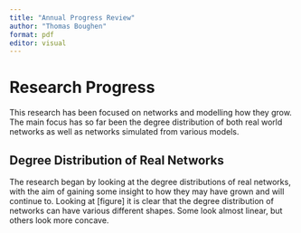 ```yaml
---
title: "Annual Progress Review"
author: "Thomas Boughen"
format: pdf
editor: visual
---
```


# Research Progress

This research has been focused on networks and modelling how they grow. The main focus has so far been the degree distribution of both real world networks as well as networks simulated from various models.

## Degree Distribution of Real Networks

The research began by looking at the degree distributions of real networks, with the aim of gaining some insight to how they may have grown and will continue to. Looking at \[figure\] it is clear that the degree distribution of networks can have various different shapes. Some look almost linear, but others look more concave.
